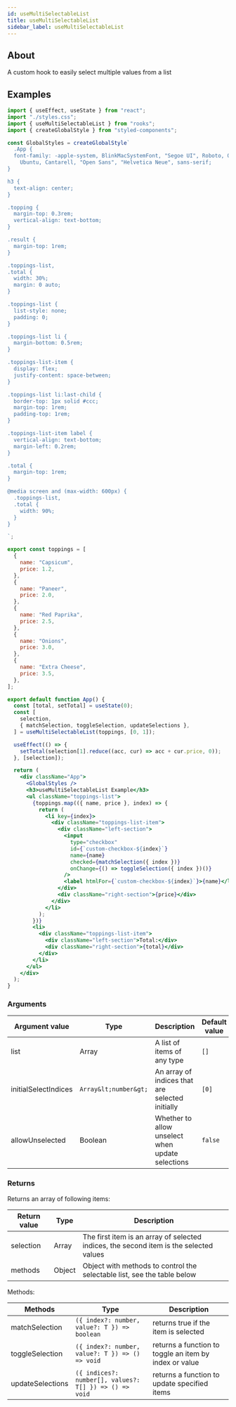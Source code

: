 ```yaml
---
id: useMultiSelectableList
title: useMultiSelectableList
sidebar_label: useMultiSelectableList
---
```


## About

A custom hook to easily select multiple values from a list

[//]: # "Main"

## Examples

```jsx
import { useEffect, useState } from "react";
import "./styles.css";
import { useMultiSelectableList } from "rooks";
import { createGlobalStyle } from "styled-components";

const GlobalStyles = createGlobalStyle`
  .App {
  font-family: -apple-system, BlinkMacSystemFont, "Segoe UI", Roboto, Oxygen,
    Ubuntu, Cantarell, "Open Sans", "Helvetica Neue", sans-serif;
}

h3 {
  text-align: center;
}

.topping {
  margin-top: 0.3rem;
  vertical-align: text-bottom;
}

.result {
  margin-top: 1rem;
}

.toppings-list,
.total {
  width: 30%;
  margin: 0 auto;
}

.toppings-list {
  list-style: none;
  padding: 0;
}

.toppings-list li {
  margin-bottom: 0.5rem;
}

.toppings-list-item {
  display: flex;
  justify-content: space-between;
}

.toppings-list li:last-child {
  border-top: 1px solid #ccc;
  margin-top: 1rem;
  padding-top: 1rem;
}

.toppings-list-item label {
  vertical-align: text-bottom;
  margin-left: 0.2rem;
}

.total {
  margin-top: 1rem;
}

@media screen and (max-width: 600px) {
  .toppings-list,
  .total {
    width: 90%;
  }
}

`;

export const toppings = [
  {
    name: "Capsicum",
    price: 1.2,
  },
  {
    name: "Paneer",
    price: 2.0,
  },
  {
    name: "Red Paprika",
    price: 2.5,
  },
  {
    name: "Onions",
    price: 3.0,
  },
  {
    name: "Extra Cheese",
    price: 3.5,
  },
];

export default function App() {
  const [total, setTotal] = useState(0);
  const [
    selection,
    { matchSelection, toggleSelection, updateSelections },
  ] = useMultiSelectableList(toppings, [0, 1]);

  useEffect(() => {
    setTotal(selection[1].reduce((acc, cur) => acc + cur.price, 0));
  }, [selection]);

  return (
    <div className="App">
      <GlobalStyles />
      <h3>useMultiSelectableList Example</h3>
      <ul className="toppings-list">
        {toppings.map(({ name, price }, index) => {
          return (
            <li key={index}>
              <div className="toppings-list-item">
                <div className="left-section">
                  <input
                    type="checkbox"
                    id={`custom-checkbox-${index}`}
                    name={name}
                    checked={matchSelection({ index })}
                    onChange={() => toggleSelection({ index })()}
                  />
                  <label htmlFor={`custom-checkbox-${index}`}>{name}</label>
                </div>
                <div className="right-section">{price}</div>
              </div>
            </li>
          );
        })}
        <li>
          <div className="toppings-list-item">
            <div className="left-section">Total:</div>
            <div className="right-section">{total}</div>
          </div>
        </li>
      </ul>
    </div>
  );
}
```

### Arguments

| Argument value       | Type            | Description                                      | Default value |
| -------------------- | --------------- | ------------------------------------------------ | ------------- |
| list                 | Array           | A list of items of any type                      | `[]`          |
| initialSelectIndices | `Array&lt;number&gt;` | An array of indices that are selected initially  | `[0]`         |
| allowUnselected      | Boolean         | Whether to allow unselect when update selections | `false`       |

### Returns

Returns an array of following items:

| Return value | Type   | Description                                                                            |
| ------------ | ------ | -------------------------------------------------------------------------------------- |
| selection    | Array  | The first item is an array of selected indices, the second item is the selected values |
| methods      | Object | Object with methods to control the selectable list, see the table below                |

Methods:

| Methods          | Type                                                   | Description                                            |
| ---------------- | ------------------------------------------------------ | ------------------------------------------------------ |
| matchSelection   | `({ index?: number, value?: T }) => boolean`           | returns true if the item is selected                   |
| toggleSelection  | `({ index?: number, value?: T }) => () => void`        | returns a function to toggle an item by index or value |
| updateSelections | `({ indices?: number[], values?: T[] }) => () => void` | returns a function to update specified items           |
